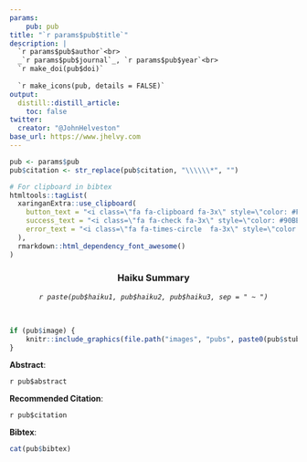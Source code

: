 ```yaml
---
params: 
    pub: pub
title: "`r params$pub$title`"
description: |
  `r params$pub$author`<br>
  _`r params$pub$journal`_, `r params$pub$year`<br>
  `r make_doi(pub$doi)`
  
  `r make_icons(pub, details = FALSE)`
output:
  distill::distill_article:
    toc: false
twitter:
  creator: "@JohnHelveston"
base_url: https://www.jhelvy.com
---
```


```r
pub <- params$pub
pub$citation <- str_replace(pub$citation, "\\\\\\*", "")

# For clipboard in bibtex
htmltools::tagList(
  xaringanExtra::use_clipboard(
    button_text = "<i class=\"fa fa-clipboard fa-3x\" style=\"color: #FFF\"></i>",
    success_text = "<i class=\"fa fa-check fa-3x\" style=\"color: #90BE6D\"></i>",
    error_text = "<i class=\"fa fa-times-circle  fa-3x\" style=\"color: #F94144\"></i>"
  ),
  rmarkdown::html_dependency_font_awesome()
)
```

<center>
### Haiku Summary

_`r paste(pub$haiku1, pub$haiku2, pub$haiku3, sep = " ~ ")`_
</center>

<br>

```r
if (pub$image) {
    knitr::include_graphics(file.path("images", "pubs", paste0(pub$stub, ".png")))
}
```

**Abstract**:

`r pub$abstract`

**Recommended Citation**:

`r pub$citation`

**Bibtex**:

```r
cat(pub$bibtex)
```
